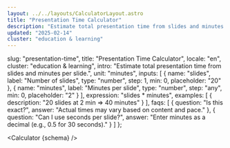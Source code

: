 ```yaml
---
layout: ../../layouts/CalculatorLayout.astro
title: "Presentation Time Calculator"
description: "Estimate total presentation time from slides and minutes per slide."
updated: "2025-02-14"
cluster: "education & learning"
---
```


  slug: "presentation-time",
  title: "Presentation Time Calculator",
  locale: "en",
  cluster: "education & learning",
  intro: "Estimate total presentation time from slides and minutes per slide.",
  unit: "minutes",
  inputs: [
    { name: "slides", label: "Number of slides", type: "number", step: 1, min: 0, placeholder: "20" },
    { name: "minutes", label: "Minutes per slide", type: "number", step: "any", min: 0, placeholder: "2" }
  ],
  expression: "slides * minutes",
  examples: [
    { description: "20 slides at 2 min ⇒ 40 minutes" }
  ],
  faqs: [
    { question: "Is this exact?", answer: "Actual times may vary based on content and pace." },
    { question: "Can I use seconds per slide?", answer: "Enter minutes as a decimal (e.g., 0.5 for 30 seconds)." }
  ]
};

<Calculator {schema} />
